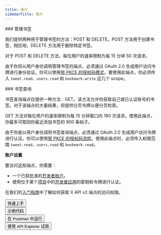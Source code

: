 ```yaml
---
title: 简介
sidebarTitle: 简介
---
```



<div id="manage-bookmarks">
  ### 管理书签
</div>

我们提供两种用于管理书签的方法：POST 和 DELETE。POST 方法用于创建书签，相应地，DELETE 方法用于删除特定书签。

对于 POST 和 DELETE 方法，每位用户的速率限制为每 15 分钟 50 次请求。

由于你将以用户身份调用管理书签的端点，必须通过 OAuth 2.0 生成用户访问令牌进行身份验证。你可以使用[带 PKCE 的授权码模式](/zh/resources/fundamentals/authentication/oauth-2-0/user-access-token)。要使用此端点，你必须传入 `tweet.read`、`users.read` 和 `bookmark.write` 这几个 scope。

<div id="bookmarks-lookup">
  ### 书签查询
</div>

书签查询端点仅提供一种方法：GET。该方法允许你获取自己或已认证账号的书签。对于该端点的大量结果，将提供分页令牌以便分页检索。

GET 方法对每位用户的速率限制为每 15 分钟窗口内 180 次请求。使用此端点，你最多可取回你最近添加书签的 800 条帖子。

由于你是以用户身份调用书签查询端点，必须通过 OAuth 2.0 生成用户访问令牌进行认证。你可以使用[带 PKCE 的授权码流程](/zh/resources/fundamentals/authentication/oauth-2-0/user-access-token)。使用此端点时，必须传入权限范围 `tweet.read`、`users.read` 和 `bookmark.read`。

**账户设置**

要访问这些端点，你需要：

- 一个已获批准的[开发者账户](https://developer.x.com/en/portal/petition/essential/basic-info)。
- 使用位于某个[项目](/zh/resources/fundamentals/projects)中的[开发者应用](/zh/resources/fundamentals/developer-apps)的密钥和令牌进行认证。

在我们的[入门指南](/zh/x-api/getting-started/getting-access)中了解如何获取 X API v2 端点的访问权限。

<div class="flex">
  <Button href="/zh/x-api/posts/manage-tweets/quickstart">
    快速上手
  </Button>

  <br />

  <Button href="https://github.com/xdevplatform/Twitter-API-v2-sample-code">
    示例代码
  </Button>

  <br />

  <Button href="https://www.postman.com/xapidevelopers/">
    在 Postman 中运行
  </Button>

  <br />

  <Button href="https://developer.x.com/apitools/api?endpoint=%2F2%2Ftweets%2F%7Bid%7D%2Fbookmarks&method=get">
    使用 API Explorer 试用
  </Button>
</div>